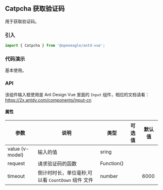 
## Catpcha 获取验证码

用于获取验证码。

### 引入

```jsx
import { Catpcha } from '@openeagle/antd-vue';
```

### 代码演示

基本使用。

<Canvas>
  <Story id="组件-catpcha--basic" />
</Canvas>



### API

该组件输入框使用是 Ant Design Vue 里面的 `Input` 组件，相应的文档请看：https://2x.antdv.com/components/input-cn

#### 属性


<div className="mdTable">

| 参数           | 说明 | 类型              | 可选值 | 默认值 |
| -------------- | ---------------------------------------- | ----------------- | ------ | ------ |
| value (v-model) | 输入的值                 |      sring             |        |      |
| request        |  请求验证码的函数          |  Function()    |        |      |
| timeout        |  倒计时时长，单位毫秒,可以看 `CountDown` 组件 文件         |  number     |        |   6000   |


</div>

